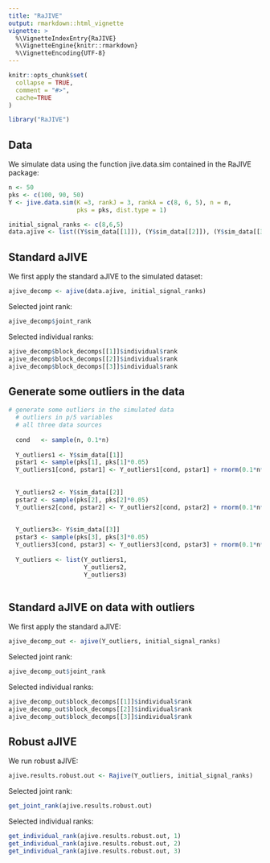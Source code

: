 ```yaml
---
title: "RaJIVE"
output: rmarkdown::html_vignette
vignette: >
  %\VignetteIndexEntry{RaJIVE}
  %\VignetteEngine{knitr::rmarkdown}
  %\VignetteEncoding{UTF-8}
---
```


```r
knitr::opts_chunk$set(
  collapse = TRUE,
  comment = "#>", 
  cache=TRUE
)
```

```r
library("RaJIVE")
```

## Data
We simulate data using the function jive.data.sim contained in the RaJIVE package: 

```r
n <- 50
pks <- c(100, 90, 50)
Y <- jive.data.sim(K =3, rankJ = 3, rankA = c(8, 6, 5), n = n,
                   pks = pks, dist.type = 1)

initial_signal_ranks <- c(8,6,5)
data.ajive <- list((Y$sim_data[[1]]), (Y$sim_data[[2]]), (Y$sim_data[[3]]))

```



## Standard aJIVE

We first apply the standard aJIVE to the simulated dataset: 

```r
ajive_decomp <- ajive(data.ajive, initial_signal_ranks)

```


Selected joint rank:
```r
ajive_decomp$joint_rank
```
Selected individual ranks: 
```r
ajive_decomp$block_decomps[[1]]$individual$rank
ajive_decomp$block_decomps[[2]]$individual$rank
ajive_decomp$block_decomps[[3]]$individual$rank
```


## Generate some outliers in the data

```r
# generate some outliers in the simulated data
  # outliers in p/5 variables 
  # all three data sources
   
  cond   <- sample(n, 0.1*n)
  
  Y_outliers1 <- Y$sim_data[[1]]
  pstar1 <- sample(pks[1], pks[1]*0.05)
  Y_outliers1[cond, pstar1] <- Y_outliers1[cond, pstar1] + rnorm(0.1*n*pstar1, 10 , 1)  
  
  
  Y_outliers2 <- Y$sim_data[[2]]
  pstar2 <- sample(pks[2], pks[2]*0.05)
  Y_outliers2[cond, pstar2] <- Y_outliers2[cond, pstar2] + rnorm(0.1*n*pstar2, 10 , 1)  
  
  
  Y_outliers3<- Y$sim_data[[3]]
  pstar3 <- sample(pks[3], pks[3]*0.05)
  Y_outliers3[cond, pstar3] <- Y_outliers3[cond, pstar3] + rnorm(0.1*n*pstar3, 10 , 1)  
  
  Y_outliers <- list(Y_outliers1, 
                     Y_outliers2, 
                     Y_outliers3)
  
```

## Standard aJIVE on data with outliers

We first apply the standard aJIVE: 

```r
ajive_decomp_out <- ajive(Y_outliers, initial_signal_ranks)

```



Selected joint rank:
```r
ajive_decomp_out$joint_rank
```
Selected individual ranks: 
```r
ajive_decomp_out$block_decomps[[1]]$individual$rank
ajive_decomp_out$block_decomps[[2]]$individual$rank
ajive_decomp_out$block_decomps[[3]]$individual$rank
```



## Robust aJIVE
We run robust aJIVE: 

```r
ajive.results.robust.out <- Rajive(Y_outliers, initial_signal_ranks)
```


Selected joint rank:
```r
get_joint_rank(ajive.results.robust.out)

```
Selected individual ranks: 
```r
get_individual_rank(ajive.results.robust.out, 1)
get_individual_rank(ajive.results.robust.out, 2)
get_individual_rank(ajive.results.robust.out, 3)

```


